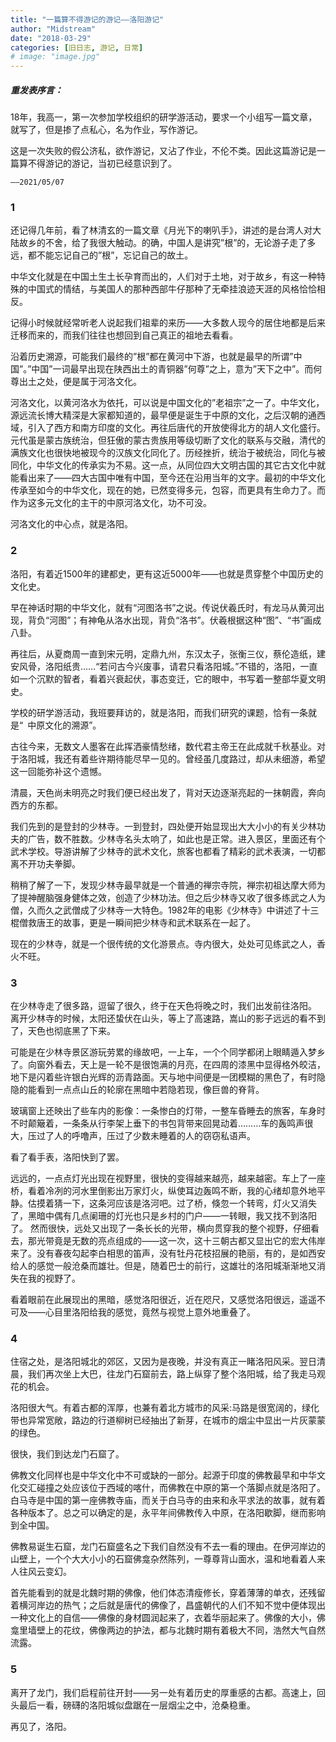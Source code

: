```yaml
---
title: "一篇算不得游记的游记——洛阳游记"
author: "Midstream"
date: "2018-03-29"
categories: [旧日志, 游记, 日常]
# image: "image.jpg"
---
```


##### 重发表序言：
18年，我高一，第一次参加学校组织的研学游活动，要求一个小组写一篇文章，就写了，但是掺了点私心，名为作业，写作游记。

这是一次失败的假公济私，欲作游记，又沾了作业，不伦不类。因此这篇游记是一篇算不得游记的游记，当初已经意识到了。

    ——2021/05/07

### 1

还记得几年前，看了林清玄的一篇文章《月光下的喇叭手》，讲述的是台湾人对大陆故乡的不舍，给了我很大触动。的确，中国人是讲究”根”的，无论游子走了多远，都不能忘记自己的”根”，忘记自己的故土。

中华文化就是在中国土生土长孕育而出的，人们对于土地，对于故乡，有这一种特殊的中国式的情结，与美国人的那种西部牛仔那种了无牵挂浪迹天涯的风格恰恰相反。

记得小时候就经常听老人说起我们祖辈的来历——大多数人现今的居住地都是后来迁移而来的，而我们往往也想回到自己真正的祖地去看看。

沿着历史溯源，可能我们最终的”根”都在黄河中下游，也就是最早的所谓”中国”。”中国”一词最早出现在陕西出土的青铜器”何尊”之上，意为”天下之中”。而何尊出土之处，便是属于河洛文化。

河洛文化，以黄河洛水为依托，可以说是中国文化的”老祖宗”之一了。中华文化，源远流长博大精深是大家都知道的，最早便是诞生于中原的文化，之后汉朝的通西域，引入了西方和南方印度的文化。再往后唐代的开放使得北方的胡人文化盛行。元代虽是蒙古族统治，但狂傲的蒙古贵族用等级切断了文化的联系与交融，清代的满族文化也很快地被现今的汉族文化同化了。历经挫折，统治于被统治，同化与被同化，中华文化的传承实为不易。这一点，从同位四大文明古国的其它古文化中就能看出来了——四大古国中唯有中国，至今还在沿用当年的文字。最初的中华文化传承至如今的中华文化，现在的她，已然变得多元，包容，而更具有生命力了。而作为这多元文化的主干的中原河洛文化，功不可没。

河洛文化的中心点，就是洛阳。

### 2

洛阳，有着近1500年的建都史，更有这近5000年——也就是贯穿整个中国历史的文化史。

早在神话时期的中华文化，就有“河图洛书”之说。传说伏羲氏时，有龙马从黄河出现，背负“河图”；有神龟从洛水出现，背负“洛书”。伏羲根据这种“图”、“书”画成八卦。

再往后，从夏商周一直到宋元明，定鼎九州，东汉太子，张衡三仪，蔡伦造纸，建安风骨，洛阳纸贵……“若问古今兴废事，请君只看洛阳城。”不错的，洛阳，一直如一个沉默的智者，看着兴衰起伏，事态变迁，它的眼中，书写着一整部华夏文明史。

学校的研学游活动，我班要拜访的，就是洛阳，而我们研究的课题，恰有一条就是“ 中原文化的溯源”。

古往今来，无数文人墨客在此挥洒豪情愁绪，数代君主帝王在此成就千秋基业。对于洛阳城，我还有着些许期待能尽早一见的。曾经虽几度路过，却从未细游，希望这一回能弥补这个遗憾。

清晨，天色尚未明亮之时我们便已经出发了，背对天边逐渐亮起的一抹朝霞，奔向西方的东都。

我们先到的是登封的少林寺。一到登封，四处便开始显现出大大小小的有关少林功夫的广告，数不胜数。少林寺名头太响了，如此也是正常。进入景区，里面还有个武术学校。导游讲解了少林寺的武术文化，旅客也都看了精彩的武术表演，一切都离不开功夫拳脚。

稍稍了解了一下，发现少林寺最早就是一个普通的禅宗寺院，禅宗初祖达摩大师为了提神醒脑强身健体之效，创造了少林功法。但之后少林寺又收了很多练武之人为僧，久而久之武僧成了少林寺一大特色。1982年的电影《少林寺》中讲述了十三棍僧救唐王的故事，更是一瞬间把少林寺和武术联系在一起了。

现在的少林寺，就是一个很传统的文化游景点。寺内很大，处处可见练武之人，香火不旺。

### 3

在少林寺走了很多路，逗留了很久，终于在天色将晚之时，我们出发前往洛阳。
离开少林寺的时候，太阳还蛰伏在山头，等上了高速路，嵩山的影子远远的看不到了，天色也彻底黑了下来。

可能是在少林寺景区游玩劳累的缘故吧，一上车，一个个同学都闭上眼睛遁入梦乡了。向窗外看去，天上是一轮不是很饱满的月亮，在四周的漆黑中显得格外皎洁，地下是闪着些许银白光辉的沥青路面。天与地中间便是一团模糊的黑色了，有时隐隐的能看到一点点山丘的轮廓在黑暗中若隐若现，像巨兽的脊背。

玻璃窗上还映出了些车内的影像：一条惨白的灯带，一整车昏睡去的旅客，车身时不时颠簸着，一条条从行李架上垂下的书包背带来回晃动着………车的轰鸣声很大，压过了人的呼噜声，压过了少数未睡着的人的窃窃私语声。

看了看手表，洛阳快到了罢。

远远的，一点点灯光出现在视野里，很快的变得越来越亮，越来越密。车上了一座桥，看着冷冽的河水里倒影出万家灯火，纵使耳边轰鸣不断，我的心绪却意外地平静。估摸着猜一下，这条河应该是洛河吧。过了桥，倏忽一个转弯，灯火又消失了，黑暗中偶有几点阑珊的灯光也只是乡村的门户——一转眼，我又找不到洛阳了。
然而很快，远处又出现了一条长长的光带，横向贯穿我的整个视野，仔细看去，那光带竟是无数的亮点组成的——这一次，这十三朝古都又显出它的宏大伟岸来了。没有春夜勾起李白相思的笛声，没有牡丹花枝招展的艳丽，有的，是如西安给人的感觉一般沧桑而雄壮。但是，随着巴士的前行，这雄壮的洛阳城渐渐地又消失在我的视野了。

看着眼前在此展现出的黑暗，感觉洛阳很近，近在咫尺，又感觉洛阳很远，遥遥不可及——心目里洛阳给我的感觉，竟然与视觉上意外地重叠了。

### 4

住宿之处，是洛阳城北的郊区，又因为是夜晚，并没有真正一睹洛阳风采。翌日清晨，我们再次坐上大巴，往龙门石窟前去，路上纵穿了整个洛阳城，给了我走马观花的机会。

洛阳很大气。有着古都的浑厚，也兼有着北方城市的风采:马路是很宽阔的，绿化带也异常宽敞，路边的行道柳树已经抽出了新芽，在城市的烟尘中显出一片灰蒙蒙的绿色。

很快，我们到达龙门石窟了。

佛教文化同样也是中华文化中不可或缺的一部分。起源于印度的佛教最早和中华文化交汇碰撞之处应该位于西域的喀什，而佛教在中原的第一个落脚点就是洛阳了。
白马寺是中国的第一座佛教寺庙，而关于白马寺的由来和永平求法的故事，就有着各种版本了。总之可以确定的是，永平年间佛教传入中原，在洛阳歇脚，继而影响到全中国。

佛教易诞生石窟，龙门石窟盛名之下我们自然没有不去一看的理由。在伊河岸边的山壁上，一个个大大小小的石窟佛龛杂然陈列，一尊尊背山面水，温和地看着人来人往风云变幻。

首先能看到的就是北魏时期的佛像，他们体态清瘦修长，穿着薄薄的单衣，还残留着横河岸边的热气；之后就是唐代的佛像了，昌盛朝代的人们不知不觉中便体现出一种文化上的自信——佛像的身材圆润起来了，衣着华丽起来了。佛像的大小，佛龛里墙壁上的花纹，佛像两边的护法，都与北魏时期有着极大不同，浩然大气自然流露。

### 5

离开了龙门，我们启程前往开封——另一处有着历史的厚重感的古都。高速上，回头最后一看，磅礴的洛阳城似盘踞在一层烟尘之中，沧桑稳重。

再见了，洛阳。